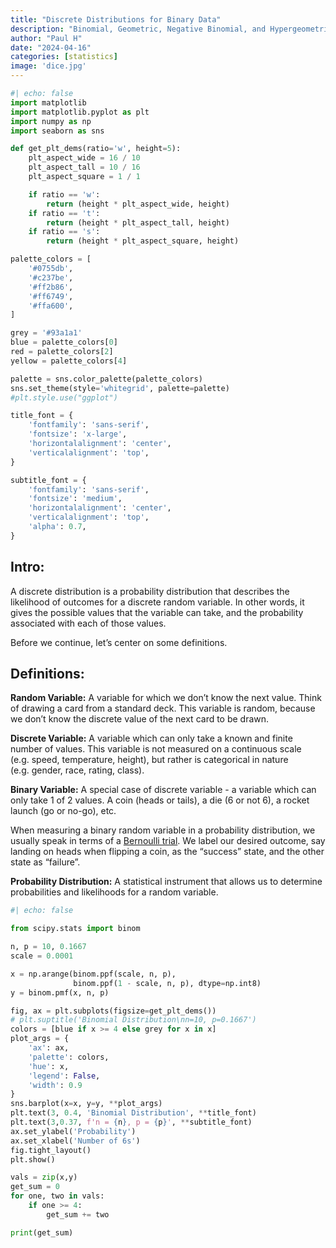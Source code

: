 ```yaml
---
title: "Discrete Distributions for Binary Data"
description: "Binomial, Geometric, Negative Binomial, and Hypergeometric."
author: "Paul H"
date: "2024-04-16"
categories: [statistics]
image: 'dice.jpg'
---
```


```python
#| echo: false
import matplotlib
import matplotlib.pyplot as plt
import numpy as np
import seaborn as sns

def get_plt_dems(ratio='w', height=5):
    plt_aspect_wide = 16 / 10
    plt_aspect_tall = 10 / 16
    plt_aspect_square = 1 / 1

    if ratio == 'w':
        return (height * plt_aspect_wide, height)
    if ratio == 't':
        return (height * plt_aspect_tall, height)
    if ratio == 's':
        return (height * plt_aspect_square, height)

palette_colors = [
    '#0755db',
    '#c237be',
    '#ff2b86',
    '#ff6749',
    '#ffa600',
]

grey = '#93a1a1'
blue = palette_colors[0]
red = palette_colors[2]
yellow = palette_colors[4]

palette = sns.color_palette(palette_colors)
sns.set_theme(style='whitegrid', palette=palette)
#plt.style.use("ggplot")

title_font = {
    'fontfamily': 'sans-serif',
    'fontsize': 'x-large',
    'horizontalalignment': 'center',
    'verticalalignment': 'top',
}

subtitle_font = {
    'fontfamily': 'sans-serif',
    'fontsize': 'medium',
    'horizontalalignment': 'center',
    'verticalalignment': 'top',
    'alpha': 0.7,
}


```

## Intro:

A discrete distribution is a probability distribution that describes the likelihood of outcomes for a discrete random variable. In other words, it gives the possible values that the variable can take, and the probability associated with each of those values.

Before we continue, let's center on some definitions.

## Definitions:

**Random Variable:** A variable for which we don't know the next value. Think of drawing a card from a standard deck. This variable is random, because we don't know the discrete value of the next card to be drawn.

**Discrete Variable:** A variable which can only take a known and finite number of values. This variable is not measured on a continuous scale (e.g. speed, temperature, height), but rather is categorical in nature (e.g. gender, race, rating, class).

**Binary Variable:** A special case of discrete variable - a variable which can only take 1 of 2 values. A coin (heads or tails), a die (6 or not 6), a rocket launch (go or no-go), etc.

When measuring a binary random variable in a probability distribution, we usually speak in terms of a [Bernoulli trial](https://en.wikipedia.org/wiki/Bernoulli_trial). We label our desired outcome, say landing on heads when flipping a coin, as the "success" state, and the other state as "failure".

**Probability Distribution:** A statistical instrument that allows us to determine probabilities and likelihoods for a random variable.



```python
#| echo: false

from scipy.stats import binom

n, p = 10, 0.1667
scale = 0.0001

x = np.arange(binom.ppf(scale, n, p),
              binom.ppf(1 - scale, n, p), dtype=np.int8)
y = binom.pmf(x, n, p)

fig, ax = plt.subplots(figsize=get_plt_dems())
# plt.suptitle('Binomial Distribution\nn=10, p=0.1667')
colors = [blue if x >= 4 else grey for x in x]
plot_args = {
    'ax': ax,
    'palette': colors,
    'hue': x,
    'legend': False,
    'width': 0.9
}
sns.barplot(x=x, y=y, **plot_args)
plt.text(3, 0.4, 'Binomial Distribution', **title_font)
plt.text(3,0.37, f'n = {n}, p = {p}', **subtitle_font)
ax.set_ylabel('Probability')
ax.set_xlabel('Number of 6s')
fig.tight_layout()
plt.show()

vals = zip(x,y)
get_sum = 0
for one, two in vals:
    if one >= 4:
        get_sum += two

print(get_sum)
```
